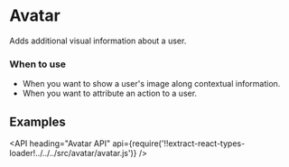 <!--
Copyright (c) 2018 Uber Technologies, Inc.

This source code is licensed under the MIT license found in the
LICENSE file in the root directory of this source tree.
-->




# Avatar

Adds additional visual information about a user.

### When to use

- When you want to show a user's image along contextual information.
- When you want to attribute an action to a user.

## Examples

<Example title="Available Sizes" path="examples/avatar/sizes.js">
  <Sizes />
</Example>

<Example title="Error Fallback" path="examples/avatar/error.js">
  <Error />
</Example>

<Example title="Example Overrides" path="examples/avatar/override.js">
  <Override />
</Example>

<API
  heading="Avatar API"
  api={require('!!extract-react-types-loader!../../../src/avatar/avatar.js')}
/>
